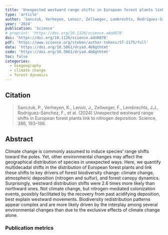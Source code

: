 ```yaml
---
title: 'Unexpected westward range shifts in European forest plants link to nitrogen deposition'
type: 'article'
author: 'Sanczuk, Verheyen, Lenoir, Zellweger, Lembrechts, Rodríguez-Sánchez, Baeten, Bernhardt-Römermann, De Pauw, Vangansbeke, Perring, Berki, Bjorkman, Brunet, Chudomelová, De Lombaerde, Decocq, Dirnböck, Durak, Greiser, Hédl, Heinken, Jandt, Jaroszewicz, Kopecký, Landuyt, Macek, Máliš, Naaf, Nagel, Petřík, Reczyńska, Schmidt, Standovár, Staude, Świerkosz, Teleki, Vanneste, Vild, Waller, De Frenne'
year: '2024'
publication: 'Science'
# preprint: 'https://doi.org/10.1126/science.ado0878'
doi: 'https://doi.org/10.1126/science.ado0878'
pdf: 'https://www.science.org/stoken/author-tokens/ST-2175/full'
data: 'https://doi.org/10.5061/dryad.4b8gthtmt'
code: 'https://doi.org/10.5061/dryad.4b8gthtmt'
toc: false
categories: 
  - biogeography
  - climate change
  - forest dynamics
---
```


## Citation

> Sanczuk, P., Verheyen, K., Lenoir, J., Zellweger, F., Lembrechts, J.J., Rodríguez-Sánchez, F., et al. (2024) Unexpected westward range shifts in European forest plants link to nitrogen deposition. Science, 386, 193–198.

## Abstract

Climate change is commonly assumed to induce species’ range shifts toward the poles. Yet, other environmental changes may affect the geographical distribution of species in unexpected ways. Here, we quantify multidecadal shifts in the distribution of European forest plants and link these shifts to key drivers of forest biodiversity change: climate change, atmospheric deposition (nitrogen and sulfur), and forest canopy dynamics. Surprisingly, westward distribution shifts were 2.6 times more likely than northward ones. Not climate change, but nitrogen-mediated colonization events, possibly facilitated by the recovery from past acidifying deposition, best explain westward movements. Biodiversity redistribution patterns appear complex and are more likely driven by the interplay among several environmental changes than due to the exclusive effects of climate change alone.

### Publication metrics

<br>

<span class="__dimensions_badge_embed__" data-doi="10.1126/science.ado0878" data-hide-zero-citations="true" data-legend="always"></span><script async src="https://badge.dimensions.ai/badge.js" charset="utf-8"></script>

<script type='text/javascript' src='https://d1bxh8uas1mnw7.cloudfront.net/assets/embed.js'></script><div data-badge-details="right" data-badge-type="medium-donut" data-doi="10.1126/science.ado0878" data-hide-no-mentions="true" class="altmetric-embed"></div>

<div class="scite-badge" data-doi="10.1126/science.ado0878" data-layout="horizontal" data-show-zero="false" data-show-labels="true"></div><link rel="stylesheet" type="text/css" href="https://cdn.scite.ai/badge/scite-badge-latest.min.css"><script async type="application/javascript" src="https://cdn.scite.ai/badge/scite-badge-latest.min.js"></script>

